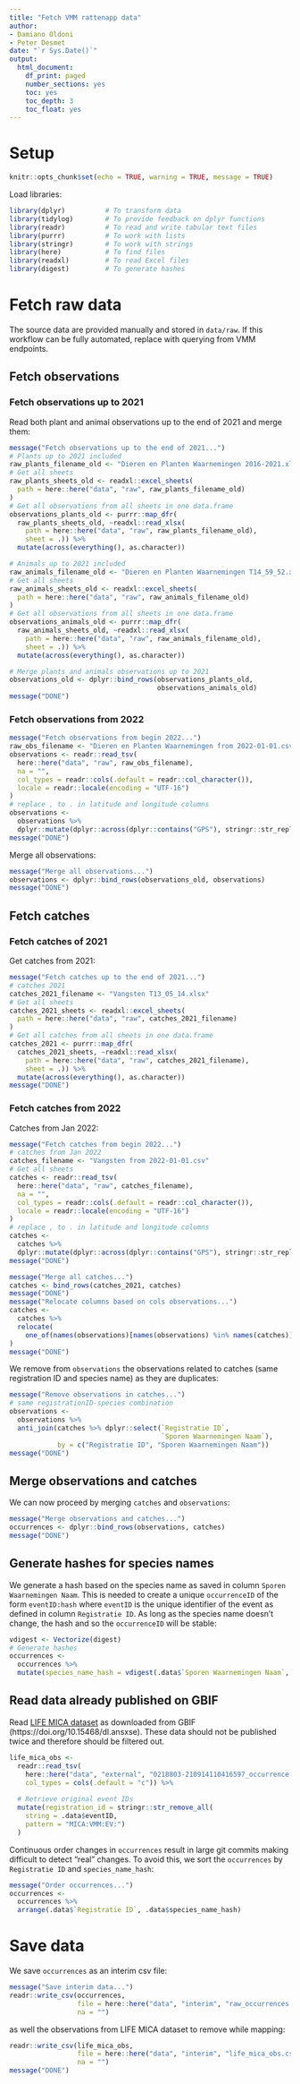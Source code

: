 ```yaml
---
title: "Fetch VMM rattenapp data"
author:
- Damiano Oldoni
- Peter Desmet
date: "`r Sys.Date()`"
output:
  html_document:
    df_print: paged
    number_sections: yes
    toc: yes
    toc_depth: 3
    toc_float: yes
---
```


# Setup 

```r
knitr::opts_chunk$set(echo = TRUE, warning = TRUE, message = TRUE)
```

Load libraries:

```r
library(dplyr)          # To transform data
library(tidylog)        # To provide feedback on dplyr functions
library(readr)          # To read and write tabular text files
library(purrr)          # To work with lists
library(stringr)        # To work with strings
library(here)           # To find files
library(readxl)         # To read Excel files
library(digest)         # To generate hashes
```

# Fetch raw data

The source data are provided manually and stored in `data/raw`. If this workflow can be fully automated, replace with querying from VMM endpoints.

## Fetch observations

### Fetch observations up to 2021

Read both plant and animal observations up to the end of 2021 and merge them:

```r
message("Fetch observations up to the end of 2021...")
# Plants up to 2021 included
raw_plants_filename_old <- "Dieren en Planten Waarnemingen 2016-2021.xlsx"
# Get all sheets
raw_plants_sheets_old <- readxl::excel_sheets(
  path = here::here("data", "raw", raw_plants_filename_old)
)
# Get all observations from all sheets in one data.frame
observations_plants_old <- purrr::map_dfr(
  raw_plants_sheets_old, ~readxl::read_xlsx(
    path = here::here("data", "raw", raw_plants_filename_old),
    sheet = .)) %>% 
  mutate(across(everything(), as.character))

# Animals up to 2021 included
raw_animals_filename_old <- "Dieren en Planten Waarnemingen T14_59_52.xlsx"
# Get all sheets
raw_animals_sheets_old <- readxl::excel_sheets(
  path = here::here("data", "raw", raw_animals_filename_old)
)
# Get all observations from all sheets in one data.frame
observations_animals_old <- purrr::map_dfr(
  raw_animals_sheets_old, ~readxl::read_xlsx(
    path = here::here("data", "raw", raw_animals_filename_old),
    sheet = .)) %>% 
  mutate(across(everything(), as.character))

# Merge plants and animals observations up to 2021
observations_old <- dplyr::bind_rows(observations_plants_old,
                                     observations_animals_old)
message("DONE")
```

### Fetch observations from 2022

```r
message("Fetch observations from begin 2022...")
raw_obs_filename <- "Dieren en Planten Waarnemingen from 2022-01-01.csv"
observations <- readr::read_tsv(
  here::here("data", "raw", raw_obs_filename),
  na = "",
  col_types = readr::cols(.default = readr::col_character()),
  locale = readr::locale(encoding = "UTF-16")
)
# replace , to . in latitude and longitude columns
observations <- 
  observations %>%
  dplyr::mutate(dplyr::across(dplyr::contains("GPS"), stringr::str_replace, ",", "."))
message("DONE")
```

Merge all observations:

```r
message("Merge all observations...")
observations <- dplyr::bind_rows(observations_old, observations)
message("DONE")
```

## Fetch catches

### Fetch catches of 2021

Get catches from 2021: 

```r
message("Fetch catches up to the end of 2021...")
# catches 2021
catches_2021_filename <- "Vangsten T13_05_14.xlsx"
# Get all sheets
catches_2021_sheets <- readxl::excel_sheets(
  path = here::here("data", "raw", catches_2021_filename)
)
# Get all catches from all sheets in one data.frame
catches_2021 <- purrr::map_dfr(
  catches_2021_sheets, ~readxl::read_xlsx(
    path = here::here("data", "raw", catches_2021_filename),
    sheet = .)) %>% 
  mutate(across(everything(), as.character))
message("DONE")
```

### Fetch catches from 2022

Catches from Jan 2022:

```r
message("Fetch catches from begin 2022...")
# catches from Jan 2022
catches_filename <- "Vangsten from 2022-01-01.csv"
# Get all sheets
catches <- readr::read_tsv(
  here::here("data", "raw", catches_filename),
  na = "",
  col_types = readr::cols(.default = readr::col_character()),
  locale = readr::locale(encoding = "UTF-16")
)
# replace , to . in latitude and longitude columns
catches <- 
  catches %>%
  dplyr::mutate(dplyr::across(dplyr::contains("GPS"), stringr::str_replace, ",", "."))
message("DONE")
```


```r
message("Merge all catches...")
catches <- bind_rows(catches_2021, catches)
message("DONE")
message("Relocate columns based on cols observations...")
catches <- 
  catches %>%
  relocate(
    one_of(names(observations)[names(observations) %in% names(catches)])
)
message("DONE")
```

We remove from `observations` the observations related to catches (same registration ID and species name) as they are duplicates:

```r
message("Remove observations in catches...")
# same registrationID-species combination
observations <- 
  observations %>%
  anti_join(catches %>% dplyr::select(`Registratie ID`,
                                      `Sporen Waarnemingen Naam`),
            by = c("Registratie ID", "Sporen Waarnemingen Naam"))
message("DONE")
```

## Merge observations and catches

We can now proceed by merging `catches` and `observations`:

```r
message("Merge observations and catches...")
occurrences <- dplyr::bind_rows(observations, catches)
message("DONE")
```

## Generate hashes for species names

We generate a hash based on the species name as saved in column `Sporen Waarnemingen Naam`. This is needed to create a unique `occurrenceID` of the form `eventID:hash` where `eventID` is the unique identifier of the event as defined in column `Registratie ID`. As long as the species name doesn't change, the hash and so the `occurrenceID` will be stable:

```r
vdigest <- Vectorize(digest)
# Generate hashes
occurrences <-
  occurrences %>% 
  mutate(species_name_hash = vdigest(.data$`Sporen Waarnemingen Naam`, algo = "md5"))
```

## Read data already published on GBIF

Read [LIFE MICA dataset](https://www.gbif.org/dataset/3634aee3-41d5-4aa2-8cb5-875859f62a3a) as downloaded from GBIF (https://doi.org/10.15468/dl.ansxse). These data should not be published twice and therefore should be filtered out.

```r
life_mica_obs <-
  readr::read_tsv(
    here::here("data", "external", "0218803-210914110416597_occurrence.txt"),
    col_types = cols(.default = "c")) %>%
  
  # Retrieve original event IDs
  mutate(registration_id = stringr::str_remove_all(
    string = .data$eventID, 
    pattern = "MICA:VMM:EV:")
  )
```

Continuous order changes in `occurrences` result in large git commits making difficult to detect "real" changes. To avoid this, we sort the `occurrences` by `Registratie ID` and `species_name_hash`:

```r
message("Order occurrences...")
occurrences <- 
  occurrences %>%
  arrange(.data$`Registratie ID`, .data$species_name_hash)
```

# Save data

We save `occurrences` as an interim csv file:

```r
message("Save interim data...")
readr::write_csv(occurrences,
                 file = here::here("data", "interim", "raw_occurrences.csv"),
                 na = "")
```

as well the observations from LIFE MICA dataset to remove while mapping:

```r
readr::write_csv(life_mica_obs,
                 file = here::here("data", "interim", "life_mica_obs.csv"),
                 na = "")
message("DONE")
```

